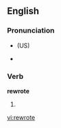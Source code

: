 ==English==

===Pronunciation===
* {{IPA|/ɻi'ɻoːt/}} (US)
* {{rhymes|əʊt}}

===Verb===
'''rewrote'''

# {{simple past of|[[rewrite]]}}

[[vi:rewrote]]
